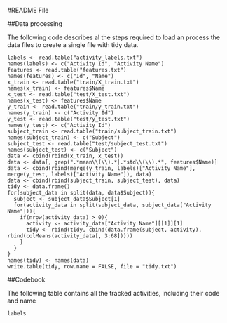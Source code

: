 #README File

##Data processing

The following code describes al the steps required to load an process the data files to create a single file with tidy data.
```r.
labels <- read.table("activity_labels.txt")
names(labels) <- c("Activity Id", "Activity Name")
features <- read.table("features.txt")
names(features) <- c("Id", "Name")
x_train <- read.table("train/X_train.txt")
names(x_train) <- features$Name
x_test <- read.table("test/X_test.txt")
names(x_test) <- features$Name
y_train <- read.table("train/y_train.txt")
names(y_train) <- c("Activity Id")
y_test <- read.table("test/y_test.txt")
names(y_test) <- c("Activity Id")
subject_train <- read.table("train/subject_train.txt")
names(subject_train) <- c("Subject")
subject_test <- read.table("test/subject_test.txt")
names(subject_test) <- c("Subject")
data <- cbind(rbind(x_train, x_test))
data <- data[, grep(".*mean\\(\\).*|.*std\\(\\).*", features$Name)]
data <- cbind(rbind(merge(y_train, labels)["Activity Name"], merge(y_test, labels)["Activity Name"]), data)
data <- cbind(rbind(subject_train, subject_test), data)
tidy <- data.frame()
for(subject_data in split(data, data$Subject)){
  subject <- subject_data$Subject[1]
  for(activity_data in split(subject_data, subject_data["Activity Name"])){
    if(nrow(activity_data) > 0){
      activity <- activity_data["Activity Name"][[1]][1]
      tidy <- rbind(tidy, cbind(data.frame(subject, activity), rbind(colMeans(activity_data[, 3:68]))))
    }
  }
}
names(tidy) <- names(data)
write.table(tidy, row.name = FALSE, file = "tidy.txt")
```

##Codebook

The following table contains all the tracked activities, including their code and name

```r
labels
```

